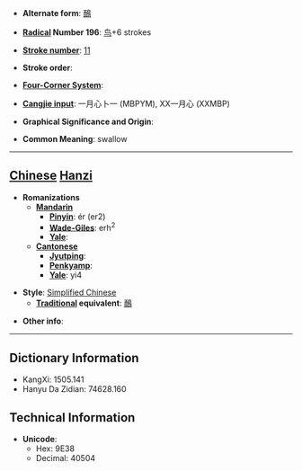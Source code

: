 * '''Alternate form''': [[鴯]]

* '''[[Wiktionary:Chinese radical index| Radical]] Number 196''': [[Wiktionary:Chinese radical index 鸟|鸟]]+6 strokes

* '''[[Wiktionary:Chinese total strokes index|Stroke number]]''': [[Wiktionary:Chinese total strokes index 11|11]]

* '''Stroke order''': 

* '''[[Wiktionary:Chinese four corner index|Four-Corner System]]''': 

* '''[[Wiktionary:Chinese Cangjie index|Cangjie input]]''': 一月心卜一 (MBPYM), XX一月心 (XXMBP)

* '''Graphical Significance and Origin''': 

* '''Common Meaning''': swallow

----

== [[Chinese]] [[Hanzi]] ==

* '''Romanizations'''
** '''[[Mandarin]]'''
*** '''[[Pinyin]]''': ér (er2)
*** '''[[Wade-Giles]]''': erh<sup>2</sup>
*** '''[[Yale]]''': 
** '''[[Cantonese]]'''
*** '''[[Jyutping]]''':
*** '''[[Penkyamp]]''': 
*** '''[[Yale]]''': yi4

* '''Style''': [[Simplified Chinese]] 
** '''[[Traditional Chinese|Traditional]] equivalent''': [[鴯]]

* '''Other info''': 

----

== Dictionary Information ==

* KangXi: 1505.141
* Hanyu Da Zidian: 74628.160

== Technical Information ==

* '''Unicode''':
** Hex: 9E38
** Decimal: 40504